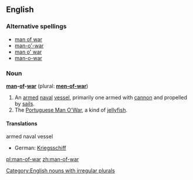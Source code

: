 ==English==

===Alternative spellings===
*[[man of war]]
*[[man-o'-war]]
*[[man o' war]]
*[[man-o-war]]

===Noun===
[[Category:English nouns with irregular plurals]]
'''[[man]]-[[of]]-[[war]]''' (plural: '''[[men-of-war]]''')

#An [[armed]] [[naval]] [[vessel]], primarily one armed with [[cannon]] and propelled by [[sail]]s.
#The [[Portuguese Man O'War]], a kind of [[jellyfish]].

====Translations====
;armed naval vessel
*German: [[Kriegsschiff]] {{n}}

[[pl:man-of-war]]
[[zh:man-of-war]]